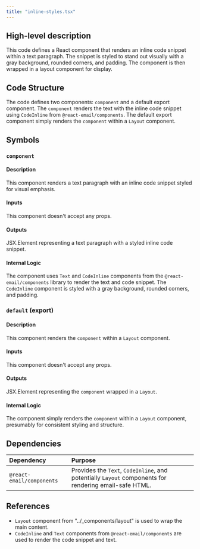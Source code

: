 ```yaml
---
title: "inline-styles.tsx"
---
```


## High-level description
This code defines a React component that renders an inline code snippet within a text paragraph. The snippet is styled to stand out visually with a gray background, rounded corners, and padding. The component is then wrapped in a layout component for display.

## Code Structure
The code defines two components: `component` and a default export component. The `component` renders the text with the inline code snippet using `CodeInline` from `@react-email/components`. The default export component simply renders the `component` within a `Layout` component.

## Symbols

### `component`
#### Description
This component renders a text paragraph with an inline code snippet styled for visual emphasis.

#### Inputs
This component doesn't accept any props.

#### Outputs
JSX.Element representing a text paragraph with a styled inline code snippet.

#### Internal Logic
The component uses `Text` and `CodeInline` components from the `@react-email/components` library to render the text and code snippet. The `CodeInline` component is styled with a gray background, rounded corners, and padding.

### `default` (export)
#### Description
This component renders the `component` within a `Layout` component.

#### Inputs
This component doesn't accept any props.

#### Outputs
JSX.Element representing the `component` wrapped in a `Layout`.

#### Internal Logic
The component simply renders the `component` within a `Layout` component, presumably for consistent styling and structure.

## Dependencies
| Dependency | Purpose |
|:-----------|:--------|
| `@react-email/components` | Provides the `Text`, `CodeInline`, and potentially `Layout` components for rendering email-safe HTML. |

## References
- `Layout` component from "../_components/layout" is used to wrap the main content.
- `CodeInline` and `Text` components from `@react-email/components` are used to render the code snippet and text. 
